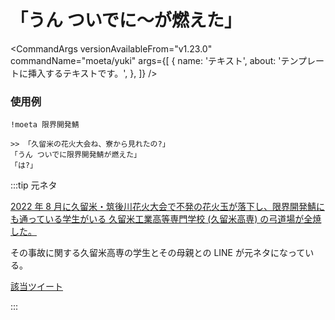 
# 「うん ついでに〜が燃えた」

<CommandArgs
  versionAvailableFrom="v1.23.0"
  commandName="moeta/yuki"
  args={[
    {
      name: 'テキスト',
      about: 'テンプレートに挿入するテキストです。',
    },
  ]}
/>

### 使用例

`!moeta 限界開発鯖`

```
>> 「久留米の花火大会ね、寮から見れたの?」
「うん ついでに限界開発鯖が燃えた」
「は?」
```

:::tip 元ネタ

[2022 年 8 月に久留米・筑後川花火大会で不発の花火玉が落下し、限界開発鯖にも通っている学生がいる 久留米工業高等専門学校 (久留米高専) の弓道場が全焼した。](https://www3.nhk.or.jp/fukuoka-news/20220805/5010016764.html)

その事故に関する久留米高専の学生とその母親との LINE が元ネタになっている。

[該当ツイート](https://twitter.com/yuki_yuigishi/status/1555557259798687744)

:::
